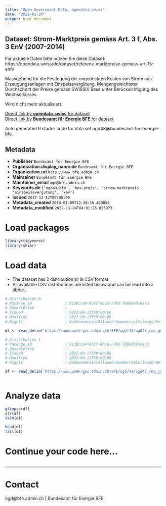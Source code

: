 ```yaml
---
title: "Open Government Data, opendata.swiss"
date: "2023-01-24"
output: html_document
---
```


## Dataset: Strom-Marktpreis gemäss Art. 3 f, Abs. 3 EnV (2007-2014)

Für aktuelle Daten bitte nutzen Sie diese Dataset: https://opendata.swiss/de/dataset/referenz-marktpreise-gemass-art-15-enfv

Massgebend für die Festlegung der ungedeckten Kosten von Strom aus Erzeugungsanlagen mit Einspeisevergütung. Mengengewichteter Durchschnitt der Preise gemäss SWISSIX Base unter Berücksichtigung des Wechselkurses. 

Wird nicht mehr aktualisiert.

[Direct link by **opendata.swiss** for dataset](https://opendata.swiss/de/dataset/strom-marktpreis-gemass-art-3-f-abs-3-env)<br>
[Direct link by **Bundesamt für Energie BFE** for dataset](http://www.bfe.admin.ch/ogd43)

Auto generated R starter code for data set ogd43@bundesamt-fur-energie-bfe.

## Metadata

- **Publisher** `Bundesamt für Energie BFE`
- **Organization.display_name.de** `Bundesamt für Energie BFE`
- **Organization.url** `http://www.bfe.admin.ch`
- **Maintainer** `Bundesamt für Energie BFE`
- **Maintainer_email** `ogd@bfe.admin.ch`
- **Keywords.de** `['ogd43-bfe', 'kev-preis', 'strom-marktpreis', 'einspeisevergutung', 'kev']`
- **Issued** `2017-12-12T00:00:00`
- **Metadata_created** `2018-01-09T12:38:56.469858`
- **Metadata_modified** `2022-11-24T04:01:26.825973`


# Load packages

```r

library(tidyverse)
library(skimr)

```

# Load data

-   The dataset has 2 distribution(s) in CSV format.
-   All available CSV distributions are listed below and can be read into a tibble.

```r

# Distribution 0
# Package_id               : 8138cca4-6567-431d-a791-f08e3e9ce5e3
# Description              : 
# Issued                   : 2022-04-11T00:00:00
# Modified                 : 2022-04-11T00:00:00
# Rights                   : NonCommercialAllowed-CommercialAllowed-ReferenceRequired

df <- read_delim('https://www.uvek-gis.admin.ch/BFE/ogd/43/ogd43_rmp_quartalspreise_2007-2014.csv')

# Distribution 1
# Package_id               : 8138cca4-6567-431d-a791-f08e3e9ce5e3
# Description              : 
# Issued                   : 2022-04-11T00:00:00
# Modified                 : 2022-04-11T00:00:00
# Rights                   : NonCommercialAllowed-CommercialAllowed-ReferenceRequired

df <- read_delim('https://www.uvek-gis.admin.ch/BFE/ogd/43/ogd43_rmp_jahrespreise_2007-2014.csv')



```

# Analyze data

```r

glimpse(df)
str(df)
skim(df)

head(df)
tail(df)

```

# Continue your code here...

```r

```

------------------------------------------------------------------------

# Contact

ogd@bfe.admin.ch | Bundesamt für Energie BFE
